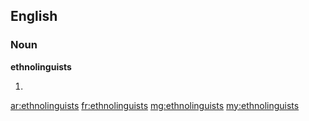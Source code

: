 ==English==

===Noun===
'''ethnolinguists'''

# {{plural of|ethnolinguist}}

[[ar:ethnolinguists]]
[[fr:ethnolinguists]]
[[mg:ethnolinguists]]
[[my:ethnolinguists]]